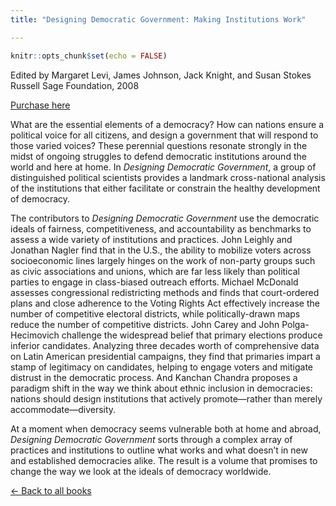 ```yaml
---
title: "Designing Democratic Government: Making Institutions Work"

---
```

  
  
```r
knitr::opts_chunk$set(echo = FALSE)
```

Edited by Margaret Levi, James Johnson, Jack Knight, and Susan Stokes <br/>
Russell Sage Foundation, 2008

[Purchase here](https://www.russellsage.org/publications/designing-democratic-government-0)

What are the essential elements of a democracy? How can nations ensure a political voice for all citizens, and design a government that will respond to those varied voices? These perennial questions resonate strongly in the midst of ongoing struggles to defend democratic institutions around the world and here at home. In *Designing Democratic Government*, a group of distinguished political scientists provides a landmark cross-national analysis of the institutions that either facilitate or constrain the healthy development of democracy.

The contributors to *Designing Democratic Government* use the democratic ideals of fairness, competitiveness, and accountability as benchmarks to assess a wide variety of institutions and practices. John Leighly and Jonathan Nagler find that in the U.S., the ability to mobilize voters across socioeconomic lines largely hinges on the work of non-party groups such as civic associations and unions, which are far less likely than political parties to engage in class-biased outreach efforts. Michael McDonald assesses congressional redistricting methods and finds that court-ordered plans and close adherence to the Voting Rights Act effectively increase the number of competitive electoral districts, while politically-drawn maps reduce the number of competitive districts. John Carey and John Polga-Hecimovich challenge the widespread belief that primary elections produce inferior candidates. Analyzing three decades worth of comprehensive data on Latin American presidential campaigns, they find that primaries impart a stamp of legitimacy on candidates, helping to engage voters and mitigate distrust in the democratic process. And Kanchan Chandra proposes a paradigm shift in the way we think about ethnic inclusion in democracies: nations should design institutions that actively promote—rather than merely accommodate—diversity.

At a moment when democracy seems vulnerable both at home and abroad, *Designing Democratic Government* sorts through a complex array of practices and institutions to outline what works and what doesn’t in new and established democracies alike. The result is a volume that promises to change the way we look at the ideals of democracy worldwide.





[&larr; Back to all books](books.html)